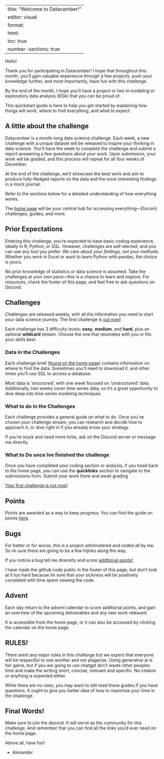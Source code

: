 
---
title: "Welcome to Datacember!"
editor: visual
format: 
  html:
    toc: true
    number-sections: true
---

Hello!

Thank you for participating in Datacember! I hope that throughout this month, you’ll gain valuable experience through a few projects, push your knowledge further, and most importantly, have fun with this challenge.

By the end of the month, I hope you’ll have a project or two in modeling or exploratory data analysis (EDA) that you can be proud of.

This quickstart guide is here to help you get started by explaining how things will work, where to find everything, and what to expect.

## A little about the challenge

Datacember is a month-long data science challenge.
Each week, a new challenge with a unique dataset will be released to inspire your thinking in data science. You’ll have the week to complete the challenge and submit a report answering a few questions about your work. Upon submission, your work will be graded, and this process will repeat for all four weeks of December.

At the end of the challenge, we’ll showcase the best work and aim to produce fully-fledged reports on the data and the most interesting findings in a mock journal.

Refer to the sections below for a detailed understanding of how everything works.

The <a href="/">home page</a> will be your central hub for accessing everything—Discord, challenges, guides, and more.

## Prior Expectations

Entering this challenge, you’re expected to have basic coding experience, ideally in R, Python, or SQL. However, challenges are self-elected, and you can use any tool you prefer. *We care about your findings, not your methods.* Whether you work in Excel or want to learn Python with pandas, the choice is yours.

No prior knowledge of statistics or data science is assumed. Take the challenges at your own pace—this is a chance to learn and explore. For resources, check the footer of this page, and feel free to ask questions on Discord.

## Challenges

Challenges are released weekly, with all the information you need to start your data science journey. The first challenge is <a href="challenge/stars">out now!</a>

Each challenge has 3 difficulty levels: **easy**, **medium**, and **hard**, plus an optional **wildcard** stream. Choose the one that resonates with you or fits your skills best.

### Data in the Challenges

Each challenge brief (<a href="/">found on the home page</a>) contains information on where to find the data. Sometimes you'll need to download it, and other times you’ll use SQL to access a database.

Most data is 'structured', with one week focused on 'unstructured' data. Additionally, two weeks cover time series data, so it’s a great opportunity to dive deep into time series modeling techniques.

### What to do in the Challenges

Each challenge provides a general guide on what to do. Once you've chosen your challenge stream, you can research and decide how to approach it, or dive right in if you already know your strategy.

If you're stuck and need more hints, ask on the Discord server or message me directly.

### What to Do once Ive finished the challenge

Once you have completed your coding section or analysis, if you head back to the home page, you can use the **quicklinks** section to navigate to the submissions form. Submit your work there and await grading

<a href="/challenge/stars">Your first challenge is out now!</a>

## Points

Points are awarded as a way to keep progress.
You can find the guide on points <a href="/guide/points"> here</a>.

## Bugs

For better or for worse, this is a project administered and coded all by me. So im sure there are going to be a few hijinks along the way.

If you notice a bug tell me direcetly and score <a href="guide/points">additional points!</a>

I have made the github code public in the footer of this page, but don't look at it too hard because Im sure that your sickness will be positively correlated with time spent viewing the code.

## Advent

Each day return to the advent calendar to score additional points, and gain an overview of the upcoming deliverables and any new work released.

It is acsessible from the home page, or it can also be accessed by clicking the calendar on the home page.

## RULES!

There arent any major rules in this challenge but we expect that everyone will be respectful to one another and not plagarize. Using generative ai is fair game, but if you are going to use chatgpt don't waste other peoples time and make the writing short, concise, relevant and specific. No citation or anything is expected either.

While there are no rules, you may want to still read these guides if you have questions. It ought to give you better idea of how to maximize your time in the challenge.

## Final Words!

Make sure to join the discord. It will serve as the community for this challenge.
And remember that you can find all the links you'd ever need on the home page.

Above all, have fun!

- Alexander

